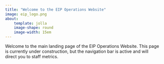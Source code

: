 ```yaml
---
title: "Welcome to the EIP Operations Website"
image: eip_logo.png
about:
    template: jolla
    image-shape: round
    image-width: 15em
---
```


Welcome to the main landing page of the EIP Operations Website.
This page is currently under construction, but the navigation bar is active and will direct you to staff metrics.

